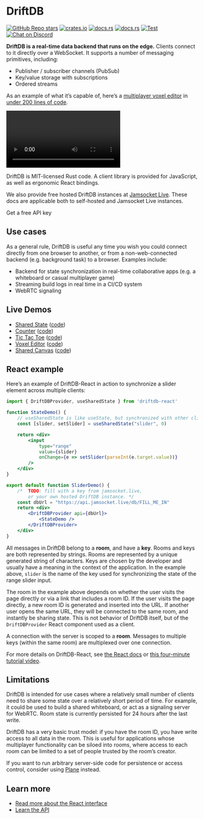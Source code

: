 # DriftDB

[![GitHub Repo stars](https://img.shields.io/github/stars/drifting-in-space/driftdb?style=social)](https://github.com/drifting-in-space/driftdb)
[![crates.io](https://img.shields.io/crates/v/driftdb.svg)](https://crates.io/crates/driftdb)
[![docs.rs](https://img.shields.io/badge/rust-docs-brightgreen)](https://docs.rs/driftdb/)
[![docs.rs](https://img.shields.io/badge/client-docs-brightgreen)](https://driftdb.com/)
[![Test](https://github.com/drifting-in-space/driftdb/actions/workflows/test.yml/badge.svg)](https://github.com/drifting-in-space/driftdb/actions/workflows/test.yml)
[![Chat on Discord](https://img.shields.io/static/v1?label=chat&message=discord&color=404eed)](https://discord.gg/N5sEpsuhh9)

**DriftDB is a real-time data backend that runs on the edge.** Clients connect to it directly over a WebSocket. It supports a number of messaging primitives, including:

- Publisher / subscriber channels (PubSub)
- Key/value storage with subscriptions
- Ordered streams

As an example of what it’s capable of, here’s a [multiplayer voxel editor](https://demos.driftdb.com/voxel) in [under 200 lines of code](https://github.com/drifting-in-space/driftdb/blob/main/js-pkg/apps/demos/src/pages/voxel.tsx).

<div style={{display: "flex", flexDirection: "row", justifyContent: "center", margin: 25}}>
<video controls autoplay style={{maxWidth: "100%"}}>
  <source src="/driftdb-voxel.webm" type="video/webm" />
  <source src="/driftdb-voxel.mp4" type="video/mp4" />
</video>
</div>

DriftDB is MIT-licensed Rust code. A client library is provided for JavaScript, as well as ergonomic React bindings.

We also provide free hosted DriftDB instances at <a href="https://jamsocket.live">Jamsocket Live</a>. These docs are applicable both to self-hosted and Jamsocket Live instances.


<p style={{ display: 'flex', justifyContent: 'space-around' }}>
  <Link className="button button--primary" to="https://jamsocket.live">
    Get a free API key
  </Link>
</p>


## Use cases

As a general rule, DriftDB is useful any time you wish you could connect directly from one browser to another, or from a non-web-connected backend (e.g. background task) to a browser. Examples include:

- Backend for state synchronization in real-time collaborative apps (e.g. a whiteboard or casual multiplayer game)
- Streaming build logs in real time in a CI/CD system
- WebRTC signaling

## Live Demos

- [Shared State](https://demos.driftdb.com/state) ([code](https://github.com/drifting-in-space/driftdb/blob/main/js-pkg/demos/src/pages/shared-canvas.tsx))
- [Counter](https://demos.driftdb.com/counter) ([code](https://github.com/drifting-in-space/driftdb/blob/main/js-pkg/demos/src/pages/counter.tsx))
- [Tic Tac Toe](https://demos.driftdb.com/tictactoe) ([code](https://github.com/drifting-in-space/driftdb/blob/main/js-pkg/demos/src/pages/tictactoe.tsx))
- [Voxel Editor](https://demos.driftdb.com/voxel) ([code](https://github.com/drifting-in-space/driftdb/blob/main/js-pkg/demos/src/pages/voxel.tsx))
- [Shared Canvas](https://demos.driftdb.com/shared-canvas) ([code](https://github.com/drifting-in-space/driftdb/blob/main/js-pkg/demos/src/pages/shared-canvas.tsx))

## React example

Here’s an example of DriftDB-React in action to synchronize a slider element across multiple clients:

```jsx
import { DriftDBProvider, useSharedState } from 'driftdb-react'

function StateDemo() {
    // useSharedState is like useState, but synchronized with other clients.
    const [slider, setSlider] = useSharedState("slider", 0)

    return <div>
        <input
            type="range"
            value={slider}
            onChange={e => setSlider(parseInt(e.target.value))}
        />
    </div>
}

export default function SliderDemo() {
    /*  TODO: fill with a key from jamsocket.live,
        or your own hosted DriftDB instance. */
    const dbUrl = "https://api.jamsocket.live/db/FILL_ME_IN"
    return <div>
        <DriftDBProvider api={dbUrl}>
            <StateDemo />
        </DriftDBProvider>
    </div>
}
```

All messages in DriftDB belong to a **room**, and have a **key**. Rooms and keys are both represented by strings. Rooms are represented by a unique generated string of characters. Keys are chosen by the developer and usually have a meaning in the context of the application. In the example above, `slider` is the name of the key used for synchronizing the state of the range slider input.

The room in the example above depends on whether the user visits the page directly or via a link that includes a room ID. If the user visits the page directly, a new room ID is generated and inserted into the URL. If another user opens the same URL, they will be connected to the same room, and instantly be sharing state. This is not behavior of DriftDB itself, but of the `DriftDBProvider` React component used as a client.

A connection with the server is scoped to a **room**. Messages to multiple keys (within the same room) are multiplexed over one connection.

For more details on DriftDB-React, see [the React docs](/docs/react) or [this four-minute tutorial video](https://www.youtube.com/watch?v=ktb6HUZlyJs).

## Limitations

DriftDB is intended for use cases where a relatively small number of clients need to share some state over a relatively short period of time. For example, it could be used to build a shared whiteboard, or act as a signaling server for WebRTC. Room state is currently persisted for 24 hours after the last write.

DriftDB has a very basic trust model: if you have the room ID, you have write access to all data in the room. This is useful for applications whose multiplayer functionality can be siloed into rooms, where access to each room can be limited to a set of people trusted by the room’s creator.

If you want to run arbitrary server-side code for persistence or access control, consider using [Plane](https://plane.dev/) instead.

## Learn more

- [Read more about the React interface](/docs/react)
- [Learn the API](/docs/api)
